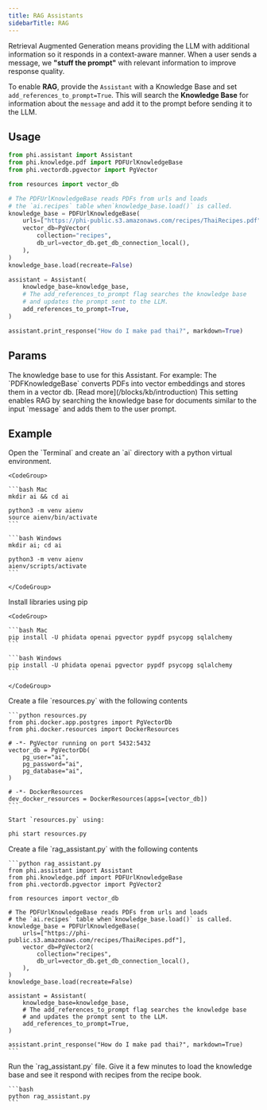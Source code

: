 ```yaml
---
title: RAG Assistants
sidebarTitle: RAG
---
```


Retrieval Augmented Generation means providing the LLM with additional information so it responds in a context-aware manner. When a user sends a message, we **"stuff the prompt"** with relevant information to improve response quality.

To enable **RAG**, provide the `Assistant` with a Knowledge Base and set `add_references_to_prompt=True`. This will search the **Knowledge Base** for information about the `message` and add it to the prompt before sending it to the LLM.

## Usage

```python rag_assistant.py
from phi.assistant import Assistant
from phi.knowledge.pdf import PDFUrlKnowledgeBase
from phi.vectordb.pgvector import PgVector

from resources import vector_db

# The PDFUrlKnowledgeBase reads PDFs from urls and loads
# the `ai.recipes` table when`knowledge_base.load()` is called.
knowledge_base = PDFUrlKnowledgeBase(
    urls=["https://phi-public.s3.amazonaws.com/recipes/ThaiRecipes.pdf"],
    vector_db=PgVector(
        collection="recipes",
        db_url=vector_db.get_db_connection_local(),
    ),
)
knowledge_base.load(recreate=False)

assistant = Assistant(
    knowledge_base=knowledge_base,
    # The add_references_to_prompt flag searches the knowledge base
    # and updates the prompt sent to the LLM.
    add_references_to_prompt=True,
)

assistant.print_response("How do I make pad thai?", markdown=True)
```

## Params

<ResponseField name="knowledge_base" type="KnowledgeBase">
  The knowledge base to use for this Assistant. For example: The
  `PDFKnowledgeBase` converts PDFs into vector embeddings and stores them in a
  vector db. [Read more](/blocks/kb/introduction)
</ResponseField>
<ResponseField name="add_references_to_prompt" type="bool">
  This setting enables RAG by searching the knowledge base for documents similar
  to the input `message` and adds them to the user prompt.
</ResponseField>

## Example

<Steps>
  <Step title="Create a virtual environment">
    Open the `Terminal` and create an `ai` directory with a python virtual environment.

    <CodeGroup>

    ```bash Mac
    mkdir ai && cd ai

    python3 -m venv aienv
    source aienv/bin/activate
    ```

    ```bash Windows
    mkdir ai; cd ai

    python3 -m venv aienv
    aienv/scripts/activate
    ```

    </CodeGroup>

  </Step>
  <Step title="Install libraries">
    Install libraries using pip

    <CodeGroup>

    ```bash Mac
    pip install -U phidata openai pgvector pypdf psycopg sqlalchemy
    ```

    ```bash Windows
    pip install -U phidata openai pgvector pypdf psycopg sqlalchemy
    ```

    </CodeGroup>

  </Step>
  <Step title="Start PgVector">
    Create a file `resources.py` with the following contents

    ```python resources.py
    from phi.docker.app.postgres import PgVectorDb
    from phi.docker.resources import DockerResources

    # -*- PgVector running on port 5432:5432
    vector_db = PgVectorDb(
        pg_user="ai",
        pg_password="ai",
        pg_database="ai",
    )

    # -*- DockerResources
    dev_docker_resources = DockerResources(apps=[vector_db])
    ```

    Start `resources.py` using:

```bash
phi start resources.py
```

  </Step>
  <Step title="Create a RAG Assistant">
    Create a file `rag_assistant.py` with the following contents

    ```python rag_assistant.py
    from phi.assistant import Assistant
    from phi.knowledge.pdf import PDFUrlKnowledgeBase
    from phi.vectordb.pgvector import PgVector2

    from resources import vector_db

    # The PDFUrlKnowledgeBase reads PDFs from urls and loads
    # the `ai.recipes` table when`knowledge_base.load()` is called.
    knowledge_base = PDFUrlKnowledgeBase(
        urls=["https://phi-public.s3.amazonaws.com/recipes/ThaiRecipes.pdf"],
        vector_db=PgVector2(
            collection="recipes",
            db_url=vector_db.get_db_connection_local(),
        ),
    )
    knowledge_base.load(recreate=False)

    assistant = Assistant(
        knowledge_base=knowledge_base,
        # The add_references_to_prompt flag searches the knowledge base
        # and updates the prompt sent to the LLM.
        add_references_to_prompt=True,
    )

    assistant.print_response("How do I make pad thai?", markdown=True)
    ```

  </Step>
  <Step title="Run the assistant">
    Run the `rag_assistant.py` file. Give it a few minutes to load the knowledge base and see it respond with recipes from the recipe book.

    ```bash
    python rag_assistant.py
    ```

  </Step>
</Steps>
